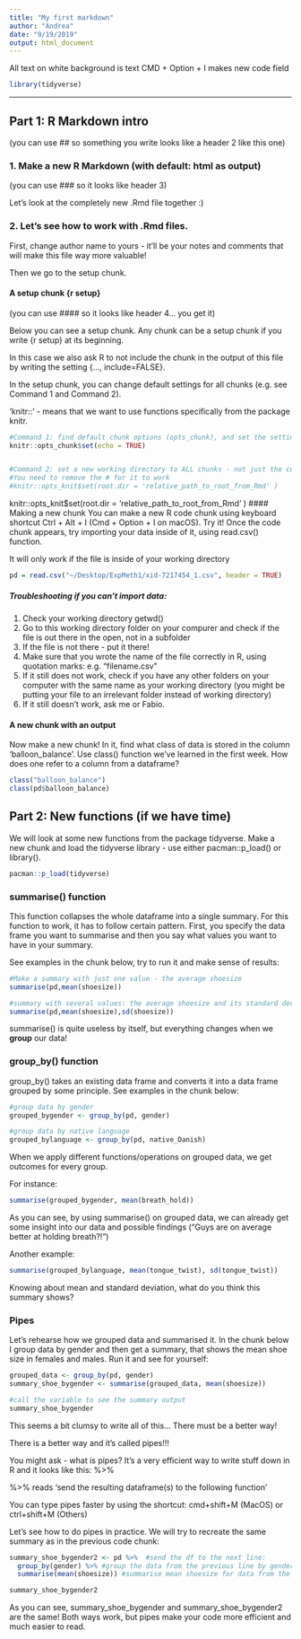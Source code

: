 ```yaml
---
title: "My first markdown"
author: "Andrea"
date: "9/19/2019"
output: html_document
---
```


All text on white background is text
CMD + Option + I makes new code field
```r
library(tidyverse)
```

---
## Part 1: R Markdown intro
(you can use ## so something you write looks like a header 2 like this one)

### 1. Make a new R Markdown (with default: html as output)
(you can use ### so it looks like header 3)

Let's look at the completely new .Rmd file together :) 


### 2. Let's see how to work with .Rmd files.
First, change author name to yours - it'll be your notes and comments that will make this file way more valuable!

Then we go to the setup chunk.


####  A setup chunk {r setup} 
(you can use #### so it looks like header 4... you get it)

Below you can see a setup chunk. Any chunk can be a setup chunk if you write {r setup} at its beginning. 

In this case we also ask R to not include the chunk in the output of this file by writing the setting {..., include=FALSE}. 

In the setup chunk, you can change default settings for all chunks (e.g. see Command 1 and Command 2). 

'knitr::' - means that we want to use functions specifically from the package knitr.

```r
#Command 1: find default chunk options (opts_chunk), and set the setting echo (whether to show your code) to TRUE 
knitr::opts_chunk$set(echo = TRUE)


#Command 2: set a new working directory to ALL chunks - not just the current chunk
#You need to remove the # for it to work
#knitr::opts_knit$set(root.dir = 'relative_path_to_root_from_Rmd' )
```

knitr::opts_knit$set(root.dir = 'relative_path_to_root_from_Rmd' )
####  Making a new chunk 
You can make a new R code chunk using keyboard shortcut Ctrl + Alt + I (Cmd + Option + I on macOS). Try it! Once the code chunk appears, try importing your data inside of it, using read.csv() function.

It will only work if the file is inside of your working directory
```r
pd = read.csv("~/Desktop/ExpMeth1/xid-7217454_1.csv", header = TRUE)
```
 

##### Troubleshooting if you can't import data:
1. Check your working directory getwd()
2. Go to this working directory folder on your compurer and check if the file is out there in the open, not in a subfolder
3. If the file is not there - put it there!
4. Make sure that you wrote the name of the file correctly in R, using quotation marks: e.g. "filename.csv" 
5. If it still does not work, check if you have any other folders on your computer with the same name as your working directory (you might be putting your file to an irrelevant folder instead of working directory)
6. If it still doesn't work, ask me or Fabio.

####  A new chunk with an output
Now make a new chunk! In it, find what class of data is stored in the column 'balloon_balance'. Use class() function we've learned in the first week. How does one refer to a column from a dataframe?

```r
class("balloon_balance")
class(pd$balloon_balance)
```

## Part 2: New functions (if we have time)
We will look at some new functions from the package tidyverse. Make a new chunk and load the tidyverse library - use either pacman::p_load() or library().

```r
pacman::p_load(tidyverse)
```



### summarise() function
This function collapses the whole dataframe into a single summary. For this function to work, it has to follow certain pattern.  First, you specify the data frame you want to summarise and then you say what values you want to have in your summary.

See examples in the chunk below, try to run it and make sense of results:

```r
#Make a summary with just one value - the average shoesize 
summarise(pd,mean(shoesize))

#summary with several values: the average shoesize and its standard deviation
summarise(pd,mean(shoesize),sd(shoesize))
```

summarise() is quite useless by itself, but everything changes when we **group** our data!

### group_by() function
group_by() takes an existing data frame and converts it into a data frame grouped by some principle. See examples in the chunk below:

```r
#group data by gender
grouped_bygender <- group_by(pd, gender)

#group data by native language
grouped_bylanguage <- group_by(pd, native_Danish)

```

When we apply different functions/operations on grouped data, we get outcomes for every group. 

For instance:

```r
summarise(grouped_bygender, mean(breath_hold))
```

As you can see, by using summarise() on grouped data, we can already get some insight into our data and possible findings ("Guys are on average better at holding breath?!")

Another example:

```r
summarise(grouped_bylanguage, mean(tongue_twist), sd(tongue_twist))
```

Knowing about mean and standard deviation, what do you think this summary shows?

### Pipes
Let's rehearse how we grouped data and summarised it. In the chunk below I group data by gender and then get a summary, that shows the mean shoe size in females and males. 
Run it and see for yourself:
```r
grouped_data <- group_by(pd, gender) 
summary_shoe_bygender <- summarise(grouped_data, mean(shoesize))

#call the variable to see the summary output
summary_shoe_bygender

```
This seems a bit clumsy to write all of this... There must be a better way!

There is a better way and it's called pipes!!!

You might ask - what is pipes? It's a very efficient way to write stuff down in R and it looks like this: %>%

%>% reads ‘send the resulting dataframe(s) to the following function’

You can type pipes faster by using the shortcut:
cmd+shift+M (MacOS) or ctrl+shift+M (Others)

Let's see how to do pipes in practice. We will try to recreate the same summary as in the previous code chunk:

```r

summary_shoe_bygender2 <- pd %>%  #send the df to the next line:
  group_by(gender) %>% #group the data from the previous line by gender and send the result to the next line: 
  summarise(mean(shoesize)) #summarise mean shoesize for data from the previous line

summary_shoe_bygender2
```

As you can see, summary_shoe_bygender and summary_shoe_bygender2 are the same! Both ways work, but pipes make your code more efficient and much easier to read. 
